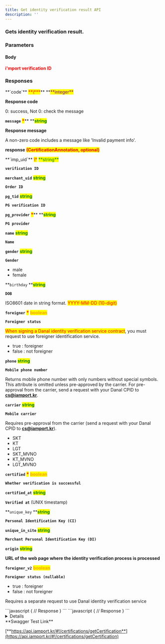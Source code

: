 ```yaml
---
title: Get identity verification result API
description: ''
---
```




### Gets identity verification result.

<Swagger method="get" path="/certifications/{imp_uid}" baseUrl="https://api.iamport.kr" summary="Gets identity verification result by imp_uid.">
<SwaggerDescription>


</SwaggerDescription>

### Parameters

#### Body

<SwaggerParameter required="true" name="imp_uid" type="String">
<mark style="color:red;">

**i'mport verification ID**

</mark>

</SwaggerParameter>


### Responses

<SwaggerResponse status="200: OK" description="Success">
<Tabs>
<Tab title="CertificationResponse">
**`code`** <mark style="color:red;">**\***</mark>** **<mark style="color:purple;">**integer**</mark>

**Response code**

0: success, Not 0: check the message



**`message`** <mark style="color:red;">**\***</mark>** **<mark style="color:green;">**string**</mark>

**Response message**

A non-zero code includes a message like 'Invalid payment info'.



**response** <mark style="color:red;">**(CertificationAnnotation, optional)**</mark>

</Tab>
</Tabs>

<Tabs>
<Tab title="CertificationAnnotation">
**`imp_uid`**  <mark style="color:red;">\*</mark> <mark style="color:green;">**string**</mark>

**`verification ID`**



**`merchant_uid`**  <mark style="color:green;">**string**</mark>

**`Order ID`**



**`pg_tid`**  <mark style="color:green;">**string**</mark>

**`PG verification ID`**



**`pg_provider`** <mark style="color:red;">**\***</mark>**  **<mark style="color:green;">**string**</mark>

**`PG provider`**



**`name`**   <mark style="color:green;">**string**</mark>

**`Name`**



**`gender`**  <mark style="color:green;">**string**</mark>

**`Gender`**

* male
* female



**`birthday`   **<mark style="color:green;">**string**</mark>

**`DOB`**

ISO8601 date in string format. <mark style="color:red;">YYYY-MM-DD (10-digit)</mark>



**`foreigner`**  <mark style="color:red;">**\***</mark>  <mark style="color:orange;">**boolean**</mark>

**`Foreigner status`**

<mark style="color:red;">When signing a Danal identity verification service contract</mark>, you must request to use foreigner identification service.

* true : foreigner
* false : not foreigner



**`phone`**  <mark style="color:green;">**string**</mark>

**`Mobile phone number`**

Returns mobile phone number with only numbers without special symbols. This attribute is omitted unless pre-approved by the carrier. For pre-approval from the carrier, send a request with your Danal CPID to **cs@iamport.kr**.



**`carrier`**  <mark style="color:green;">**string**</mark>

**`Mobile carrier`**

Requires pre-approval from the carrier (send a request with your Danal CPID to **cs@iamport.kr**).

* SKT
* KT
* LGT
* SKT\_MVNO
* KT\_MVNO
* LGT\_MVNO



**`certified`**   <mark style="color:red;">**\***</mark>  <mark style="color:orange;">**boolean**</mark>

**`Whether verification is successful`**



**`certified_at`**    <mark style="color:green;">**string**</mark>

**`Verified at`** (UNIX timestamp)



**`unique_key`  **<mark style="color:green;">**string**</mark>

**`Personal Identification Key (CI)`**



**`unique_in_site`**   <mark style="color:green;">**string**</mark>

**`Merchant Personal Identification Key (DI)`**



**`origin`**  <mark style="color:green;">**string**</mark>

**URL of the web page where the identity verification process is processed**



**`foreigner_v2`**   <mark style="color:orange;">**boolean**</mark>

**`Foreigner status (nullable)`**

* true : foreigner
* false : not foreigner

Requires a separate request to use Danal identity verification service

</Tab>
</Tabs>

</SwaggerResponse>

<SwaggerResponse status="401: Unauthorized" description="Missing or invalid access token">
```javascript
{
    // Response
}
```

</SwaggerResponse>

<SwaggerResponse status="404: Not Found" description="Result not found">
```javascript
{
    // Response
}
```

</SwaggerResponse>

</Swagger>

<Details>
<p slot="summary">Response Model Schema</p>

```json
{
  "code": 0,
  "message": "string",
  "response": {
    "imp_uid": "string",
    "merchant_uid": "string",
    "pg_tid": "string",
    "pg_provider": "string",
    "name": "string",
    "gender": "string",
    "birth": 0,
    "birthday": "string",
    "foreigner": true,
    "phone": "string",
    "carrier": "SKT",
    "certified": true,
    "certified_at": 0,
    "unique_key": "string",
    "unique_in_site": "string",
    "origin": "string",
    "foreigner_v2": true
  }
}
```

</Details>

<Hint style="success">
**Swagger Test Link**

[**https://api.iamport.kr/#!/certifications/getCertification**](https://api.iamport.kr/#!/certifications/getCertification)

</Hint>
